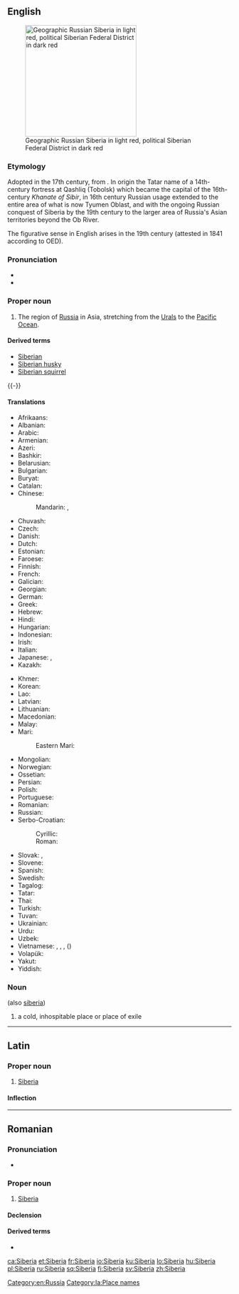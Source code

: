 ==English==
{{wikipedia}}
[[Image:Siberia Federal Subjects.png|thumb|right|250px|Geographic Russian Siberia in light red, political Siberian Federal District in dark red]]

===Etymology===
Adopted in the 17th century, from {{etyl|ru|en}} {{term|Сибирь|lang=ru}}.
In origin the Tatar name of a 14th-century fortress at Qashliq (Tobolsk) which became the capital of the 16th-century ''Khanate of Sibir'', in 16th century Russian usage extended to the entire area of what is now Tyumen Oblast, and with the ongoing Russian conquest of Siberia by the 19th century to the larger area of Russia's Asian territories beyond the Ob River.

The figurative sense in English arises in the 19th century (attested in 1841 according to OED).

===Pronunciation===
* {{IPA|saɪˈbɪərɪə|lang=en}}
* {{rhymes|ɪəriə|lang=en}}

===Proper noun===
{{en-proper noun}}

# The region of [[Russia]] in Asia, stretching from the [[Urals]] to the [[Pacific Ocean]].

====Derived terms====
* [[Siberian]]
* [[Siberian husky]]
* [[Siberian squirrel]]

{{-}}

====Translations====
{{trans-top|region of Russia}}
* Afrikaans: {{t|af|Siberië}}
* Albanian: {{t|sq|Siberia|f}}
* Arabic: {{t|ar|سِيبِيرِيَا|f|sc=Arab}}
* Armenian: {{t|hy|Սիբիր|sc=Armn}}
* Azeri: {{t|az|Sibir}}
* Bashkir: {{t|ba|Себер}}
* Belarusian: {{t|be|Сібі́р|f|sc=Cyrl}}
* Bulgarian: {{t|bg|Сиби́р|f|sc=Cyrl}}
* Buryat: {{t|bua|Шэбэр}}
* Catalan: {{t|ca|Sibèria|f}}
* Chinese:
*: Mandarin: {{t+|cmn|西伯利亞|sc=Hani}}, {{t+|cmn|西伯利亚|tr=Xībólìyà|sc=Hani}}
* Chuvash: {{t|cv|Çӗпӗр|sc=Cyrl}}
* Czech: {{t+|cs|Sibiř|f}}
* Danish: {{t|da|Sibirien}}
* Dutch: {{t|nl|Siberië|n}}
* Estonian: {{t|et|Siber}}
* Faroese: {{t|fo|Siberia}}
* Finnish: {{t+|fi|Siperia}}
* French: {{t+|fr|Sibérie|f}}
* Galician: {{t|gl|Siberia}}
* Georgian: {{t|ka|ციმბირი|sc=Geor}}
* German: {{t+|de|Sibirien|n}}
* Greek: {{t+|el|Σιβηρία|f|sc=Grek}}
* Hebrew: {{t|he|סיביר|tr=sibir|sc=Hebr}}
* Hindi: {{t|hi|साइबेरिया|tr=sā'iberiyā|sc=Deva}}
* Hungarian: {{t+|hu|Szibéria}}
* Indonesian: {{t|id|Siberia}}
* Irish: {{t|ga|Sibéir|f|alt=An tSibéir}}
* Italian: {{t|it|Siberia|f}}
* Japanese: {{t|ja|シベリア|tr=Shiberia}}, {{qualifier|dated}} {{t|ja|西比利亜|sc=Jpan}}
* Kazakh: {{t|kk|Сібір|sc=Cyrl}}
{{trans-mid}}
* Khmer: {{t|km|ស៊ីបេរី​|tr=siibeerii|sc=Khmr}}
* Korean: {{t+|ko|^시베리아|sc=Hang}}
* Lao: {{t|lo|ຊີເບຣີ|sc=Laoo}}
* Latvian: {{t|lv|Sibīrija|f}}
* Lithuanian: {{t|lt|Sibiras|m}}
* Macedonian: {{t|mk|Си́бир|m|tr=Síbir|sc=Cyrl}}
* Malay: {{t|ms|Siberia}}
* Mari: 
*: Eastern Mari: {{t|chm|Сивыр}}
* Mongolian: {{t|mn|Сибирь|sc=Cyrl}}
* Norwegian: {{t|no|Sibir}}
* Ossetian: {{t|os|Сыбыр|sc=Cyrl}}
* Persian: {{t+|fa|سیبری|tr=Sibri|sc=fa-Arab}}
* Polish: {{t+|pl|Syberia|f}}
* Portuguese: {{t|pt|Sibéria|f}}
* Romanian: {{t|ro|Siberia|f}}
* Russian: {{t+|ru|Сиби́рь|f|sc=Cyrl}}
* Serbo-Croatian:
*: Cyrillic: {{t|sh|Сибир|m|sc=Cyrl}}
*: Roman: {{t+|sh|Sibir|m}}
* Slovak: {{t|sk|Sibír|f}}, {{t|sk|Sibíria|f}} {{qualifier|rare}}
* Slovene: {{t|sl|Sibírija|f}}
* Spanish: {{t|es|Siberia|f}}
* Swedish: {{t+|sv|Sibirien|c}}
* Tagalog: {{t|tl|Siberia}}
* Tatar: {{t|tt|Себер|tr=Seber|sc=Cyrl}}
* Thai: {{t|th|ไซบีเรีย|tr=saibeeria|sc=Thai}}
* Turkish: {{t|tr|Sibirya}}
* Tuvan: {{t-needed|tyv}}
* Ukrainian: {{t|uk|Сибі́р|f|sc=Cyrl}}
* Urdu: {{t|ur|سائبیریا|tr=sā'iberiyā|sc=ur-Arab}}
* Uzbek: {{t|uz|Sibir}}
* Vietnamese: {{t|vi|Xibia}}, {{t|vi|Siberi}}, {{t|vi|Siberia}}, {{t|vi|Tây Bá Lợi Á}} ({{t|vi|西伯利亞}})
* Volapük: {{t+|vo|Sibirän}}
* Yakut: {{t|sah|Сибиир|sc=Cyrl}}
* Yiddish: {{t|yi|סיביר|sc=Hebr}}
{{trans-bottom}}

===Noun===
{{en-noun}} (also [[siberia]])

# {{context|figuratively|lang=en}} a cold, inhospitable place or place of exile

[[Category:en:Russia]]

----

==Latin==
{{wikipedia|lang=la}}

===Proper noun===
{{la-proper noun|Siberia|Siberiae|Siberiae|f|first}}

# [[#English|Siberia]]

====Inflection====
{{la-decl-1st-loc|num=sg|Siberi}}

[[Category:la:Place names]]

----

==Romanian==

===Pronunciation===
* {{IPA|[siˈbe.ri.a]|lang=ro}}

===Proper noun===
{{head|ro|proper noun|g=f}}

# [[#English|Siberia]]

====Declension====
{{ro-country|gend=f|Siberiei}}

====Derived terms====
* {{l|ro|siberian}}

[[ca:Siberia]]
[[et:Siberia]]
[[fr:Siberia]]
[[io:Siberia]]
[[ku:Siberia]]
[[lo:Siberia]]
[[hu:Siberia]]
[[pl:Siberia]]
[[ru:Siberia]]
[[sq:Siberia]]
[[fi:Siberia]]
[[sv:Siberia]]
[[zh:Siberia]]